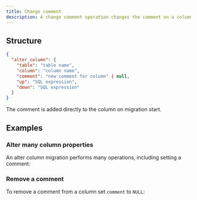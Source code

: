 ```yaml
---
title: Change comment
description: A change comment operation changes the comment on a column.
---
```


## Structure

```json
{
  "alter_column": {
    "table": "table name",
    "column": "column name",
    "comment": "new comment for column" | null,
    "up": "SQL expression",
    "down": "SQL expression"
  }
}
```

The comment is added directly to the column on migration start.

## Examples

### Alter many column properties

An alter column migration performs many operations, including setting a comment: 

<ExampleSnippet example="35_alter_column_multiple.json" language="json" />

### Remove a comment

To remove a comment from a column set `comment` to `NULL`:

<ExampleSnippet example="36_set_comment_to_null.json" language="json" />
